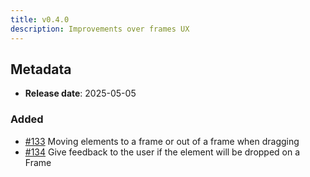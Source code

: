 ```yaml
---
title: v0.4.0
description: Improvements over frames UX
---
```


## Metadata

- **Release date**: 2025-05-05

### Added

- [#133](https://github.com/InditexTech/weavejs/issues/133) Moving elements to a frame or out of a frame when dragging
- [#134](https://github.com/InditexTech/weavejs/issues/134) Give feedback to the user if the element will be dropped on a Frame
